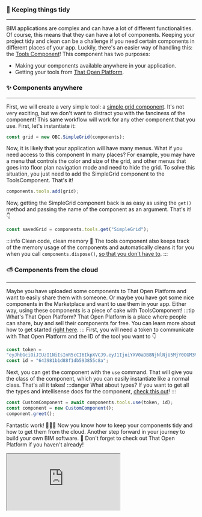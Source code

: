 ### 🍱 Keeping things tidy
___
BIM applications are complex and can have a lot of different functionalities. Of course, this means that they can
have a lot of components. Keeping your project tidy and clean can be a challenge if you need certain components
in different places of your app.
Luckily, there's an easier way of handling this: the [Tools Component](../api/classes/components.ToolsComponent)!
This component has two purposes:
- Making your components available anywhere in your application.
- Getting your tools from [That Open Platform](../that-open-platform/getting-started.mdx).
### ✨ Components anywhere
___
First, we will create a very simple tool: a [simple grid component](../api/classes/components.SimpleGrid). It's not
very exciting, but we don't want to distract you with the fanciness of the component! This same workflow will work for
any other component that you use.
First, let's instantiate it:

```js
const grid = new OBC.SimpleGrid(components);
```
Now, it is likely that your application will have many menus. What if you need access to this component In many
places? For example, you may have a menu that controls the color and size of the grid, and other menus that goes
into floor plan navigation mode and need to hide the grid.
To solve this situation, you just need to add the SimpleGrid component to the ToolsComponent. That's it!

```js
components.tools.add(grid);
```
Now, getting the SimpleGrid component back is as easy as using the `get()` method and passing the name of the
component as an argument. That's it! 👇

```js
const savedGrid = components.tools.get("SimpleGrid");
```
:::info Clean code, clean memory 🧹
The tools component also keeps track of the memory usage of the components and automatically cleans it for you when
you call `components.dispose()`,
[so that you don't have to](https://threejs.org/docs/#manual/en/introduction/How-to-dispose-of-objects).
:::
### ⛅ Components from the cloud
___
Maybe you have uploaded some components to That Open Platform and want to easily share them with someone. Or maybe you
have got some nice components in the Marketplace and want to use them in your app. Either way, using these components
is a piece of cake with ToolsComponent!
:::tip What's That Open Platform?
That Open Platform is a place where people can share, buy and sell their components for free. You can learn more about
how to get started [right here](../that-open-platform/getting-started.mdx).
:::
First, you will need a token to communicate with That Open Platform and the ID of the tool you want to 👇

```js
const token =
"eyJhbGciOiJIUzI1NiIsInR5cCI6IkpXVCJ9.eyJ1IjoiYXV0aDB8NjNlNjU5MjY0OGM3M2ZlZjE2M2FkZDZhIiwiYSI6IjY0Mzk2ZDhkZTk4ZDcxY2NlZDFkYzQ3ZiJ9.RCAvy-YU8nRqd0pw-MYRA84GwxV3-4M62wf_37zpsbE";
const id = "643981b1d88f1db593855c8a";
```
Next, you can get the component with the `use` command. That will give you the class of the component, which you can
easily instantiate like a normal class. That's all it takes!
:::danger What about types?
If you want to get all the types and intellisense docs for the component,
[check this out](../that-open-platform/getting-started.mdx)!
:::

```js
const CustomComponent = await components.tools.use(token, id);
const component = new CustomComponent();
component.greet();
```
Fantastic work! 🎉🎉🎉 Now you know how to keep your components tidy and how to get them from the cloud. Another
step forward in your journey to build your own BIM software. 🥳 Don't forget to check out That Open Platform if
you haven't already!


  <iframe src="https://ifcjs.github.io/components/src/core/ToolsComponent/index.html"></iframe>

  